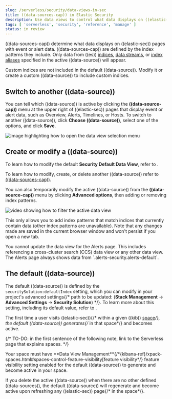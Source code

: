 ```yaml
---
slug: /serverless/security/data-views-in-sec
title: ((data-sources-cap)) in Elastic Security
description: Use data views to control what data displays on ((elastic-sec)) pages with event or alert data.
tags: [ 'serverless', 'security', 'reference', 'manage' ]
status: in review
---
```


<DocBadge template="technical preview" />
<div id="data-views-in-sec"></div>

((data-sources-cap)) determine what data displays on ((elastic-sec)) pages with event or alert data.
((data-sources-cap)) are defined by the index patterns they include.
Only data from ((es)) [indices](((ref))/documents-indices.html), [data streams](((ref))/data-streams.html), or [index aliases](((ref))/alias.html) specified in the active ((data-source)) will appear.

<DocCallOut title="Important" color="warning">
Custom indices are not included in the <DocLink slug="/serverless/security/data-views-in-sec" section="the-default-((data-source))">default ((data-source))</DocLink>. Modify it or create a custom ((data-source)) to include custom indices.
</DocCallOut>

## Switch to another ((data-source))

You can tell which ((data-source)) is active by clicking the **((data-source-cap))** menu at the upper right of ((elastic-sec)) pages that display event or alert data, such as Overview, Alerts, Timelines, or Hosts.
To switch to another ((data-source)), click **Choose ((data-source))**, select one of the options, and click **Save**.

![image highlighting how to open the data view selection menu](../images/data-views-in-sec/-getting-started-dataview-button-highlighted.png)

## Create or modify a ((data-source))

To learn how to modify the default **Security Default Data View**, refer to <DocLink slug="/serverless/security/advanced-settings" section="update-sec-indices" />.

To learn how to modify, create, or delete another ((data-source)) refer to [((data-sources-cap))](((kibana-ref))/data-views.html).

You can also temporarily modify the active ((data-source)) from the **((data-source-cap))** menu by clicking **Advanced options**, then adding or removing index patterns.

![video showing how to filter the active data view](../images/data-views-in-sec/-getting-started-dataview-filter-example.gif)

This only allows you to add index patterns that match indices that currently contain data (other index patterns are unavailable). Note that any changes made are saved in the current browser window and won't persist if you open a new tab.

<DocCallOut title="Note">
    You cannot update the data view for the Alerts page. This includes referencing a cross-cluster search (CCS) data view or any other data view. The Alerts page always shows data from `.alerts-security.alerts-default`.
</DocCallOut>

<div id="default-data-view-security"></div>

## The default ((data-source))

The default ((data-source)) is defined by the `securitySolution:defaultIndex` setting, which you can modify in your project's advanced settings{/* path to be updated: (**Stack Management** → **Advanced Settings** → **Security Solution**) */}. To learn more about this setting, including its default value, refer to <DocLink slug="/serverless/security/advanced-settings" />.

The first time a user visits ((elastic-sec)){/* within a given ((kib)) [space](((kibana-ref))/xpack-spaces.html)*/}, the default ((data-source)) generates{/* in that space*/} and becomes active.

{/* TO-DO: in the first sentence of the following note, link to the Serverless page that explains spaces. */}

<DocCallOut title="Note">
    Your space must have **Data View Management**{/*{kibana-ref}/xpack-spaces.html#spaces-control-feature-visibility[feature visibility*/} feature visibility setting enabled for the default ((data-source)) to generate and become active in your space.
</DocCallOut>

If you delete the active ((data-source)) when there are no other defined ((data-sources)), the default ((data-source)) will regenerate and become active upon refreshing any ((elastic-sec)) page{/* in the space*/}.
